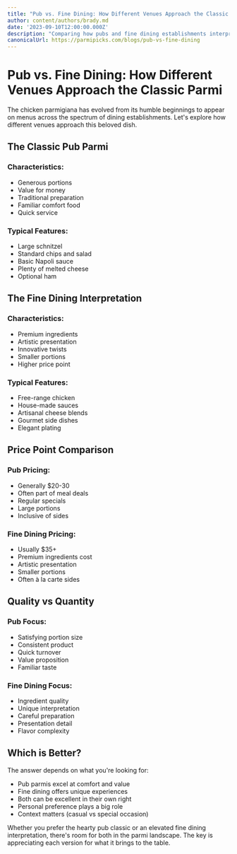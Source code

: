 ```yaml
---
title: "Pub vs. Fine Dining: How Different Venues Approach the Classic Parmi"
author: content/authors/brady.md
date: '2023-09-10T12:00:00.000Z'
description: "Comparing how pubs and fine dining establishments interpret the chicken parmigiana."
canonicalUrl: https://parmipicks.com/blogs/pub-vs-fine-dining
---
```


# Pub vs. Fine Dining: How Different Venues Approach the Classic Parmi

The chicken parmigiana has evolved from its humble beginnings to appear on menus across the spectrum of dining establishments. Let's explore how different venues approach this beloved dish.

## The Classic Pub Parmi

### Characteristics:
- Generous portions
- Value for money
- Traditional preparation
- Familiar comfort food
- Quick service

### Typical Features:
- Large schnitzel
- Standard chips and salad
- Basic Napoli sauce
- Plenty of melted cheese
- Optional ham

## The Fine Dining Interpretation

### Characteristics:
- Premium ingredients
- Artistic presentation
- Innovative twists
- Smaller portions
- Higher price point

### Typical Features:
- Free-range chicken
- House-made sauces
- Artisanal cheese blends
- Gourmet side dishes
- Elegant plating

## Price Point Comparison

### Pub Pricing:
- Generally $20-30
- Often part of meal deals
- Regular specials
- Large portions
- Inclusive of sides

### Fine Dining Pricing:
- Usually $35+
- Premium ingredients cost
- Artistic presentation
- Smaller portions
- Often à la carte sides

## Quality vs Quantity

### Pub Focus:
- Satisfying portion size
- Consistent product
- Quick turnover
- Value proposition
- Familiar taste

### Fine Dining Focus:
- Ingredient quality
- Unique interpretation
- Careful preparation
- Presentation detail
- Flavor complexity

## Which is Better?

The answer depends on what you're looking for:
- Pub parmis excel at comfort and value
- Fine dining offers unique experiences
- Both can be excellent in their own right
- Personal preference plays a big role
- Context matters (casual vs special occasion)

Whether you prefer the hearty pub classic or an elevated fine dining interpretation, there's room for both in the parmi landscape. The key is appreciating each version for what it brings to the table. 
